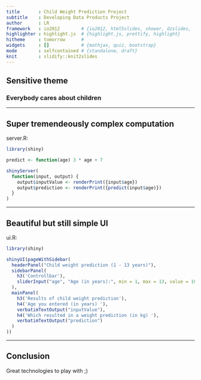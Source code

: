 ```yaml
---
title       : Child Weight Prediction Project
subtitle    : Developing Data Products Project
author      : LR
framework   : io2012        # {io2012, html5slides, shower, dzslides, ...}
highlighter : highlight.js  # {highlight.js, prettify, highlight}
hitheme     : tomorrow      # 
widgets     : []            # {mathjax, quiz, bootstrap}
mode        : selfcontained # {standalone, draft}
knit        : slidify::knit2slides
---
```


## Sensitive theme

### Everybody cares about children

---

## Super tremendeously complex computation

server.R:

```r
library(shiny)

predict <- function(age) 3 * age + 7

shinyServer(
  function(input, output) {
    output$inputValue <- renderPrint({input$age})
    output$prediction <- renderPrint({predict(input$age)})
  }
)
```

---

## Beautiful but still simple UI

ui.R:

```r
library(shiny)

shinyUI(pageWithSidebar(
  headerPanel("Child weight prediction (1 - 13 years)"),
  sidebarPanel(
    h3('Controllbar'),
    sliderInput("age", "Age (in years):", min = 1, max = 13, value = 10)
  ),
  mainPanel(
    h3('Results of child weight prediction'),
    h4('Age you entered (in years) '),
    verbatimTextOutput("inputValue"),
    h4('Which resulted in a weight prediction (in kg) '),
    verbatimTextOutput("prediction")
  )
))
```

---

## Conclusion

Great technologies to play with ;)


